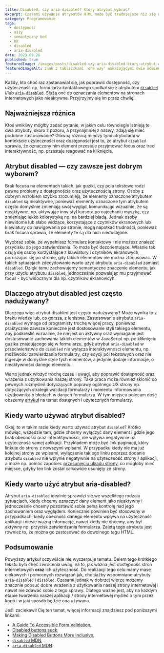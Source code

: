 ```yaml
---
title: Disabled, czy aria-disabled? Który atrybut wybrać?
excerpt: Czasami używanie atrybutów HTML może być trudniejsze niż się wydaje. Przyjrzyjmy się atrybutowi disabled i aria-disabled w kontekście dostępności i użyteczności stron.
category: Programowanie
tags:
  - dostępność
  - a11y
  - semantyczny kod
  - UX
  - disabled
  - aria-disabled
date: 2023.09.26
published: true
featuredImage: /images/posts/disabled-czy-aria-disabled-ktory-atrybut-wybrac/featured-image.jpg
featuredImageAlt: znak z tabliczkami 'one way' wskazującymi dwie odmienne drogi
---
```


Każdy, kto choć raz zastanawiał się, jak poprawić dostępność, czy użyteczność np. formularza kontaktowego spotkał się z atrybutem [`disabled`](https://developer.mozilla.org/en-US/docs/Web/HTML/Attributes/disabled) i/lub [`aria-disabled`](https://developer.mozilla.org/en-US/docs/Web/Accessibility/ARIA/Attributes/aria-disabled). Służą one do oznaczania elementów na stronach internetowych jako nieaktywne. Przyjrzyjmy się im przez chwilę.

## Najważniejsza różnica

Ktoś wnikliwy mógłby zadać pytanie, w jakim celu równolegle istnieją te dwa atrybuty, skoro z pozoru, a przynajmniej z nazwy, zdają się mieć podobne zastosowanie? Główną różnicą między tymi atrybutami w kontekście użyteczności oraz dostępności jest to, że atrybut `disabled` sprawia, że oznaczony nim element przestaje przyjmować focus oraz traci interaktywność, np. przestaje reagować na kliknięcia.

## Atrybut disabled — czy zawsze jest dobrym wyborem?

Brak focusa na elementach takich, jak guziki, czy pola tekstowe rodzi pewne problemy z dostępnością oraz użytecznością strony. Osoby z dobrym wzrokiem szybko zrozumieją, że elementy oznaczone atrybutem `disabled` są nieaktywne, ponieważ elementy oznaczone tym atrybutem często domyślnie zmieniają swój wygląd, komunikując wizualnie, że są nieaktywne, np. aktywując inny styl kursora po najechaniu myszką, czy zmieniając lekko kolorystykę np. na bardziej bladą. Jednak osoby niewidome lub słabo widzące, korzystające z czytników ekranowych lub klawiatury do nawigowania po stronie, mogą napotkać trudności, ponieważ brak focusa sprawia, że elementy te są dla nich niedostępne.

Wyobraź sobie, że wypełniasz formularz kontaktowy i nie możesz znaleźć przycisku do jego zatwierdzenia. To może być dezorientujące. Właśnie tak czują się osoby korzystające z klawiatury i czytników ekranowych, poruszajac się po stronie, gdy takich elementów nie można zfocusować. W takich sytuacjach zdecydowanie warto użyć atrybutu `aria-disabled` zamiast `disabled`. Dzięki temu zachowujemy semantyczne znaczenie elementu, jak przy użyciu atrybutu `disabled`, jednocześnie pozwalając mu przyjmować focus - być widocznym dla np. czytników ekranowcyh.

## Dlaczego atrybut disabled jest często nadużywany?

Dlaczego więc atrybut disabled jest często nadużywany? Może wynika to z braku wiedzy lub, co gorsza, z lenistwa. Zastosowanie atrybutu `aria-disabled` wymaga od programisty trochę więcej pracy, ponieważ praktycznie zawsze konieczne jest dostosowanie styli takiego elementu, aby podkreślić wizualnie, że nie jest on aktywny oraz wymagane jest dostosowanie zachowania takich elementów w JavaScript np. po kliknięciu guzika znajdującego się w formularzu, gdyż atrybut `aria-disabled` w przeciwieństwie do `disabled` nie wyłącza interaktywnosci elementu, np. możliwości zatwierdzania formularzy, czy edycji pól tekstowych oraz nie ingeruje w domyślne style tych elementów, a jedynie dodaje informacje, o nieaktywności danego elementu.

Warto jednak włożyć trochę czasu i uwagi, aby poprawić dostępność oraz wrażenia z użytkowania naszej strony. Taka praca może również skłonić do pewnych rozmyśleń dotyczących poprawy ogólnego UX strony np. dotyczących strategii walidacji formularzy i momentu informowania użytkownika o błedach w danych formularza. W tym miejscu polecam dość obszerny [artykuł](https://www.smashingmagazine.com/2023/02/guide-accessible-form-validation) na temat dostęnych i użytecznych formularzy.

## Kiedy warto używać atrybut disabled?

Okej, to w takim razie kiedy warto używać atrybut `disabled`? Krótko mówiąc, wszędzie tam, gdzie chcemy wyłączyć dany element i gdzie jego brak obecności oraz interaktywności, nie wpływa negatywnie na użyteczność samej aplikacji. Przykładem może być link paginacji, który linkuje do strony z nowszymi wpisami. W przypadku kiedy nie ma już kolejnej strony ze wpisami, wyłączenie takiego linku poprzez dodanie atrybutu `disabled` nie wpłynie negatywnie na użyteczność strony / aplikacji, a może np. pomóc zapobiec [przesunięciu układu strony](https://web.dev/cls/), co mogłoby mieć miejsce, gdyby ten link został całkowicie usunięty ze strony.

## Kiedy warto użyć atrybut aria-disabled?

Atrybut `aria-disabled` idealnie sprawdzi się we wszelkiego rodzaju sytuacjach, kiedy chcemy oznaczyć dany element jako nieaktywny i jednocześnie chcemy pozostawić sobie pełną kontrolę nad jego zachowaniem oraz wyglądem. Koniecznie powinien być stosowany w przypadkach, kiedy obecność danego elementu wpływa na użyteczność aplikacji i niesie ważną informację, nawet kiedy nie chcemy, aby był aktywny np. przycisk zatwierdzania formularza. Zaletą tego atrybutu jest również to, że można go zastosować do dowolnego tagu HTML.

## Podsumowanie

Powyższy artykuł oczywiście nie wyczerpuje tematu. Celem tego krótkiego tekstu była chęć zwrócenia uwagi na to, jak ważna jest dostępność stron internetowych **oraz** ich użyteczność. Do realizacji tego celu mamy masę ciekawych i pomocnych rozwiązań jak, chociażby wspomniane atrybuty `aria-disabled` i `disabled`. Czasami jednak w dobrzej wierze możemy znacznie popsuć dobre wrażenia z użytkowania naszej strony internetowej i nawet nie zdawać sobie z tego sprawy. Dlatego ważne jest, aby na każdym etapie tworzenia naszej aplikacji / strony internetowej myśleć o tym przez kogo i w jaki sposób będzie ona używana.

Jeśli zaciekawił Cię ten temat, więcej informacji znajdziesz pod poniższymi linkami:

- [A Guide To Accessible Form Validation](https://www.smashingmagazine.com/2023/02/guide-accessible-form-validation),
- [Disabled buttons suck](https://axesslab.com/disabled-buttons-suck/),
- [Making Disabled Buttons More Inclusive](https://css-tricks.com/making-disabled-buttons-more-inclusive/),
- [`disabled` MDN](https://developer.mozilla.org/en-US/docs/Web/HTML/Attributes/disabled),
- [`aria-disabled` MDN](https://developer.mozilla.org/en-US/docs/Web/Accessibility/ARIA/Attributes/aria-disabled).
